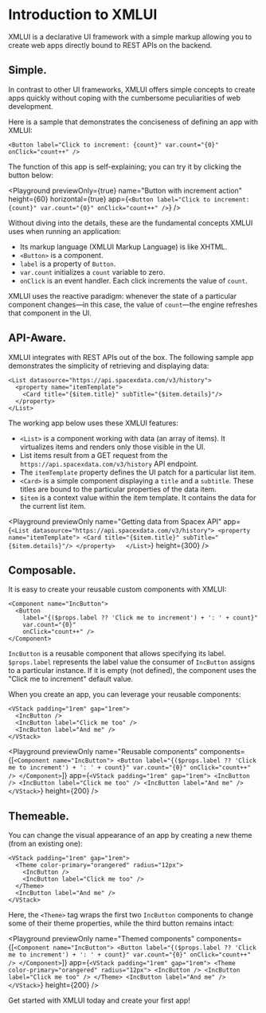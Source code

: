 # Introduction to XMLUI

XMLUI is a declarative UI framework with a simple markup allowing you to create web apps directly bound to REST APIs on the backend.

## Simple.

In contrast to other UI frameworks, XMLUI offers simple concepts to create apps quickly without coping with the cumbersome peculiarities of web development.

Here is a sample that demonstrates the conciseness of defining an app with XMLUI:

```ueml copy
<Button label="Click to increment: {count}" var.count="{0}" onClick="count++" />
```

The function of this app is self-explaining; you can try it by clicking the button below:

<Playground
    previewOnly={true}
    name="Button with increment action"
    height={60}
    horizontal={true}
    app={`
      <Button
        label="Click to increment: {count}"
        var.count="{0}" onClick="count++" />
  `}
/>

Without diving into the details, these are the fundamental concepts XMLUI uses when running an application:

- Its markup language (XMLUI Markup Language) is like XHTML.
- `<Button>` is a component.
- `label` is a property of `Button`.
- `var.count` initializes a `count` variable to zero.
- `onClick` is an event handler. Each click increments the value of `count`.

XMLUI uses the reactive paradigm: whenever the state of a particular component changes―in this case, the value of `count`―the engine refreshes that component in the UI.

## API-Aware.

XMLUI integrates with REST APIs out of the box. The following sample app demonstrates the simplicity of retrieving and displaying data: 

```ueml copy
<List datasource="https://api.spacexdata.com/v3/history">
  <property name="itemTemplate">
    <Card title="{$item.title}" subTitle="{$item.details}"/>
  </property>  
</List>
```

The working app below uses these XMLUI features:
- `<List>` is a component working with data (an array of items). It virtualizes items and renders only those visible in the UI.
- List items result from a GET request from the `https://api.spacexdata.com/v3/history` API endpoint.
- The `itemTemplate` property defines the UI patch for a particular list item.
- `<Card>` is a simple component displaying a `title` and a `subtitle`. These titles are bound to the particular properties of the data item.
- `$item` is a context value within the item template. It contains the data for the current list item.

<Playground
    previewOnly
    name="Getting data from Spacex API"
    app={`
    <List datasource="https://api.spacexdata.com/v3/history">
      <property name="itemTemplate">
        <Card title="{$item.title}" subTitle="{$item.details}"/>
      </property>  
    </List>
    `}
    height={300}
/>

## Composable.

It is easy to create your reusable custom components with XMLUI:

```ueml
<Component name="IncButton">
  <Button 
    label="{($props.label ?? 'Click me to increment') + ': ' + count}" 
    var.count="{0}" 
    onClick="count++" />
</Component>
```

`IncButton` is a reusable component that allows specifying its label. `$props.label` represents the label value the consumer of `IncButton` assigns to a particular instance. If it is empty (not defined), the component uses the "Click me to increment" default value.

When you create an app, you can leverage your reusable components:

```ueml
<VStack padding="1rem" gap="1rem">
  <IncButton />
  <IncButton label="Click me too" />
  <IncButton label="And me" />
</VStack>
```

<Playground
    previewOnly
    name="Reusable components"
    components={[`
      <Component name="IncButton">
        <Button label="{($props.label ?? 'Click me to increment') + ': ' + count}" var.count="{0}" onClick="count++" />
      </Component>
    `]}
    app={`
    <VStack padding="1rem" gap="1rem">
      <IncButton />
      <IncButton label="Click me too" />
      <IncButton label="And me" />
    </VStack>
    `}
    height={200}
/>

## Themeable.

You can change the visual appearance of an app by creating a new theme (from an existing one):

```ueml copy {2,5}
<VStack padding="1rem" gap="1rem">
  <Theme color-primary="orangered" radius="12px">
    <IncButton />
    <IncButton label="Click me too" />
  </Theme>
  <IncButton label="And me" />
</VStack>
```

Here, the `<Theme>` tag wraps the first two `IncButton` components to change some of their theme properties, while the third button remains intact:

<Playground
    previewOnly
    name="Themed components"
    components={[`
      <Component name="IncButton">
        <Button label="{($props.label ?? 'Click me to increment') + ': ' + count}" var.count="{0}" onClick="count++" />
      </Component>
    `]}
    app={`
      <VStack padding="1rem" gap="1rem">
        <Theme color-primary="orangered" radius="12px">
          <IncButton />
          <IncButton label="Click me too" />
        </Theme>
        <IncButton label="And me" />
      </VStack>
    `}
    height={200}
/>

Get started with XMLUI today and create your first app!
